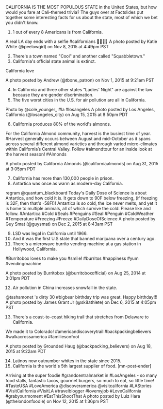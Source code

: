 CALIFORNIA IS THE MOST POPULOUS STATE in the United States, but how would you fare at Cali-themed trivia? The guys over at Factslides put together some interesting facts for us about the state, most of which we bet you didn't know.
1. 1 out of every 8 Americans is from California.



A real LA day ends with a selfie #californians &#x1f452;&#x270c;&#x1f3fb;&#x1f334;
A photo posted by Katie White (@peelowgirl) on Nov 8, 2015 at 4:49pm PST




2. There's a town named "Cool" and another called "Squabbletown."
3. California's official state animal is extinct.




California love

A photo posted by Andrew (@tbone_patron) on Nov 1, 2015 at 9:21am PST



4. In California and three other states "Ladies' Night" are against the law because they are gender discrimination.
5. The five worst cities in the U.S. for air pollution are all in California.



Photo by @cole_younger_ #la #losangeles
A photo posted by Los Angeles, California (@losangeles_city) on Aug 15, 2015 at 8:50pm PDT




6. California produces 80% of the world's almonds.




For the California Almond community, harvest is the busiest time of year. #Harvest generally occurs between August and mid-October as it spans across several different almond varieties and through varied micro-climates within California’s Central Valley. Follow #almondtour for an inside look at the harvest season! #Almonds

A photo posted by California Almonds (@californiaalmonds) on Aug 31, 2015 at 3:05pm PDT



7. California has more than 130,000 people in prison.
8. Antartica was once as warm as modern-day California.



regram @quantum_blackboard Today's Daily Dose of Science is about Antartica, and how cold it is. It gets down to 90F below freezing, (if freezing is 32F, then that's -58F!)! Antartica is so cold, the ice never melts, and yet it is home to multiple animals, all of which survive the cold. Please like and follow. #Antartica #Cold #Seals #Penguins #Seal #Penguin #ColdWeather #Temperature #Freezing #Freeze #DailyDoseOfScience
A photo posted by Guy Smat (@guysmat) on Dec 2, 2015 at 8:43am PST




9. LSD was legal in California until 1966.
10. And it was the first U.S state that banned marijuana over a century ago.
11. There's a microwave burrito vending machine at a gas station in Hollywood, California.




#Burritobox loves to make you #smile! #burritos #happiness #yum #vendingmachine

A photo posted by Burritobox (@burritoboxofficial) on Aug 25, 2014 at 3:01pm PDT



12. Air pollution in China increases snowfall in the state.



@tashamonet 's dirty 30 #bigbear birthday trip was great. Happy birthday!!!
A photo posted by James Grant Jr (@sk8athlete) on Dec 6, 2015 at 4:05pm PST




13. There's a coast-to-coast hiking trail that stretches from Delaware to California.




We made it to Colorado! #americandiscoverytrail #backpackingbelievers #walkacrossamerica #familiesonfoot

A photo posted by Grounded Haug (@backpacking_believers) on Aug 18, 2015 at 9:22am PDT



14. Latinos now outnumber whites in the state since 2015.
15. California is the world's 5th largest supplier of food. [mn-post-ender]



Arriving at the super foodie #grandcentralmarket in #LosAngeles - so many food stalls, fantastic tacos, gourmet burgers, so much to eat, so little time! #TasteUSA #LoveAmerica @discoveramerica @visitcalifornia #LAStories #VisitCalifornia #VisitLA #travelblogger #lovemyjob #LoveCalifornia #grabyourmoment #EatThisShootThat
A photo posted by Luiz Hara (@thelondonfoodie) on Nov 12, 2015 at 1:36pm PST



